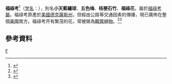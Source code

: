{{Speciesbox 
| taxon = Phlox drummondii
| image = Phlox drummondii - Fl3.jpg
| binomial_authority = [[Hook.|Hook.]]
}}

'''福祿考'''<ref>{{Cite web |url=http://plants.usda.gov/java/profile?symbol=PHDR |title=''P. drummondii'' at USDA Plants Profile |access-date=2009-08-04 |archive-date=2013-05-06 |archive-url=https://web.archive.org/web/20130506111530/http://plants.usda.gov/java/profile?symbol=PHDR |dead-url=no }}</ref>（[[学名|学名]]：''{{lang|la|Phlox drummondii}}''），別名'''小天藍繡球'''、'''五色梅'''、'''桔梗石竹'''、'''福祿花'''，屬於[[福祿考屬|福祿考屬]]。福祿考原產於[[美國|美國]][[德克薩斯州|德克薩斯州]]，但經由公路等交通因素的傳播，現已廣佈在整個[[美國|美國]]南方。福祿考开有繁茂的花，常被做為[[觀賞植物|觀賞植物]]。<ref>{{Cite web |url=http://www.floridata.com/ref/P/phlo_dru.cfm |title=''Phlox drummondii'' at Floridata |access-date=2009-08-04 |archive-date=2019-03-27 |archive-url=https://web.archive.org/web/20190327081227/https://floridata.com/ref/P/phlo_dru.cfm |dead-url=no }}</ref><ref>{{cite web | url=http://db.kib.ac.cn/CNFlora/SearchResult.aspx?CPNI=CPNI-056-34526 | title=小天蓝绣球 Phlox drummondii Hook. | publisher=中国植物物种信息数据库 | accessdate=2013-01-15}}</ref>

==參考資料==
{{reflist}}

{{plant-stub}}
{{Taxonbar}}
[[Category:天蓝绣球属|F]]